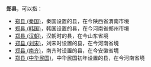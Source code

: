 '''郑县'''，可以指：
*[[郑县_(秦国)|郑县 (秦国)]]，秦国设置的县，在今陕西省渭南市境
*[[郑县_(韩国)|郑县 (韩国)]]，韩国设置的县，在今河南省郑州市境
*[[郑县_(汉朝)|郑县 (汉朝)]]，汉朝时的县，在今山东省境
*[[郑县_(刘宋)|郑县 (刘宋)]]，刘宋时设置的县，在今河南省境
*[[郑县_(南齐)|郑县 (南齐)]]，南齐时设置的县，在今安徽省境
*[[郑县_(中华民国)|郑县 (中华民国)]]，中华民国初年设置的县，在今河南省境

{{Disambig|Z|Cat=二字中国县名消歧义}}
